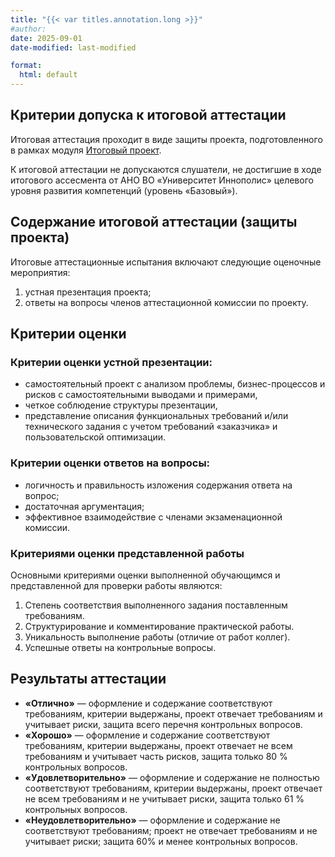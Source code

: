 ```yaml
---
title: "{{< var titles.annotation.long >}}"
#author:
date: 2025-09-01
date-modified: last-modified

format:
  html: default
---
```



## Критерии допуска к итоговой аттестации

Итоговая аттестация проходит в виде защиты проекта, подготовленного в рамках модуля
[Итоговый проект](/project/index.qmd "Итоговый проект").

К итоговой аттестации не допускаются слушатели, не достигшие в ходе итогового ассесмента от АНО ВО &laquo;Университет Иннополис&raquo; целевого уровня развития компетенций (уровень &laquo;Базовый&raquo;).


## Содержание итоговой аттестации (защиты проекта)
Итоговые аттестационные испытания включают следующие оценочные мероприятия:

1. устная презентация проекта;
2. ответы на вопросы членов аттестационной комиссии по проекту.


## Критерии оценки

### Критерии оценки устной презентации:
- самостоятельный проект с анализом проблемы, бизнес-процессов и рисков с самостоятельными выводами и примерами,
- четкое соблюдение структуры презентации,
- представление описания функциональных требований и/или технического задания с учетом требований &laquo;заказчика&raquo; и пользовательской оптимизации.

### Критерии оценки ответов на вопросы:
- логичность и правильность изложения содержания ответа на вопрос;
- достаточная аргументация;
- эффективное взаимодействие с членами экзаменационной комиссии.

### Критериями оценки представленной работы
Основными критериями оценки выполненной обучающимся и представленной для проверки работы являются:

1. Степень соответствия выполненного задания поставленным требованиям.
2. Структурирование и комментирование практической работы.
3. Уникальность выполнение работы (отличие от работ коллег).
4. Успешные ответы на контрольные вопросы.


## Результаты аттестации

- **&laquo;Отлично&raquo;** --- оформление и содержание соответствуют требованиям, критерии выдержаны, проект отвечает требованиям и учитывает риски, защита всего перечня контрольных вопросов.
- **&laquo;Хорошо&raquo;** --- оформление и содержание соответствуют требованиям, критерии выдержаны, проект отвечает не всем требованиям и учитывает часть рисков, защита только 80 % контрольных вопросов.
- **&laquo;Удовлетворительно&raquo;** --- оформление и содержание не полностью соответствуют требованиям, критерии выдержаны, проект отвечает не всем требованиям и не учитывает риски, защита только 61 % контрольных вопросов.
- **&laquo;Неудовлетворительно&raquo;** --- оформление и содержание не соответствуют требованиям; проект не отвечает требованиям и не учитывает риски; защита 60% и менее контрольных вопросов.
